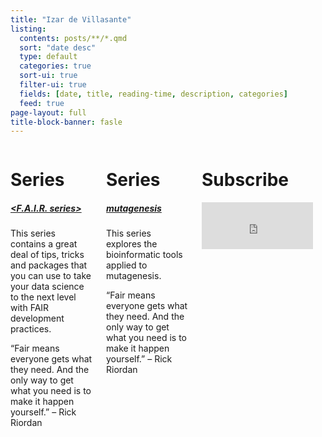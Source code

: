 ```yaml
---
title: "Izar de Villasante"
listing:
  contents: posts/**/*.qmd
  sort: "date desc"
  type: default
  categories: true
  sort-ui: true
  filter-ui: true
  fields: [date, title, reading-time, description, categories]
  feed: true
page-layout: full
title-block-banner: fasle
---
```






:::: {.columns}

::: {.column width="40%"}
# Series

##### [<F.A.I.R. series>](series/fair.html)
This series contains a great deal of tips, tricks and packages 
that you can use to take your data science to the next level with
FAIR development practices.

<!-- La paciència comença amb llàgrimes, i, a la fi, somriu. Ramon Llull (Ciutat de Mallorca, 1232/1233 -->
“Fair means everyone gets what they need. And the only way to get
what you need is to make it happen yourself.” – Rick Riordan
:::

::: {.column width="40%"}
# Series

##### [mutagenesis](series/mutagenesis.html)
This series explores the bioinformatic tools applied to mutagenesis. 

<!-- La paciència comença amb llàgrimes, i, a la fi, somriu. Ramon Llull (Ciutat de Mallorca, 1232/1233 -->
“Fair means everyone gets what they need. And the only way to get
what you need is to make it happen yourself.” – Rick Riordan
:::

::: {.column width="60%"}
# Subscribe
<iframe id="beehiiv-form" src="https://embeds.beehiiv.com/8ca7f078-5b32-41f3-bef9-4038e0d29e39?slim=true" data-test-id="beehiiv-embed" frameborder="0" scrolling="no" style="margin: 0; border-radius: 0px !important; background-color: transparent; height: 75px; width: 90%;"></iframe>


:::

:::: 



